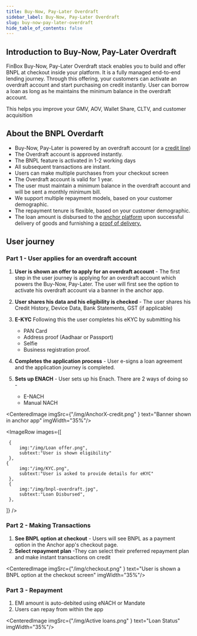 ```yaml
---
title: Buy-Now, Pay-Later Overdraft
sidebar_label: Buy-Now, Pay-Later Overdraft
slug: buy-now-pay-later-overdraft
hide_table_of_contents: false
---
```



## Introduction to Buy-Now, Pay-Later Overdraft

FinBox Buy-Now, Pay-Later Overdraft stack enables you to build and offer BNPL at checkout inside your platform. It is a fully managed end-to-end lending journey. Through this offering, your customers can activate an overdraft account and start purchasing on credit instantly. User can borrow a loan as long as he maintains the minimum balance in the overdraft account.

This helps you improve your GMV, AOV, Wallet Share, CLTV, and customer acquisition

## About the BNPL Overdarft

* Buy-Now, Pay-Later is powered by an overdraft account (or a [credit line](/product/build/buy-now-pay-later))
* The Overdraft account is approved instantly.
* The BNPL feature is activated in 1-2 working days
* All subsequent transactions are instant.
* Users can make multiple purchases from your checkout screen
* The Overdraft account is valid for 1 year.
* The user must maintain a minimum balance in the overdraft account and will be sent a monthly minimum bill.
* We support multiple repayment models, based on your customer demographic.
* The repayment tenure is flexible, based on your customer demographic.
* The loan amount is disbursed to the [anchor platform](/product/nomenclature) upon successful delivery of goods and furnishing a [proof of delivery.](/embedded-finance/rest-api#confirm-credit-line-transaction)


## User journey

### Part 1 - User applies for an overdraft account

1. **User is shown an offer to apply for an overdraft account** - The first step in the user journey is applying for an overdraft account which powers the Buy-Now, Pay-Later. The user will first see the option to activate his overdraft account via a banner in the anchor app.

2. **User shares his data and his eligibility is checked** - The user shares his Credit History, Device Data, Bank Statements, GST (if applicable)

3. **E-KYC**  Following this the user completes his eKYC by submitting his
    * PAN Card
    * Address proof (Aadhaar or Passport)
    * Selfie
    * Business registration proof.


4. **Completes the application process** - User e-signs a loan agreement and the application journey is completed.

5. **Sets up ENACH** - User sets up his Enach. There are 2 ways of doing so - 
    * E-NACH
    * Manual NACH

<CenteredImage  imgSrc={"/img/AnchorX-credit.png" } text="Banner shown in anchor app" imgWidth="35%"/>


<ImageRow
 images={[
  
     {
         img:"/img/Loan offer.png",
         subtext:"User is shown eligibility"
     },
    {
         img:"/img/KYC.png",
         subtext:"User is asked to provide details for eKYC"
     },
     {
         img:"/img/bnpl-overdraft.jpg",
         subtext:"Loan Disbursed",
     },
 ]}
 />





### Part 2 - Making Transactions


1. **See BNPL option at checkout** - Users will see BNPL as a payment option in the Anchor app's checkout page. 
2. **Select repayment plan** -They can select their preferred repayment plan and make instant transactions on credit


<CenteredImage  imgSrc={"/img/checkout.png" } text="User is shown a BNPL option at the checkout screen" imgWidth="35%"/>


### Part 3 - Repayment

1. EMI amount is auto-debited using eNACH or Mandate
2. Users can repay from within the app

<CenteredImage  imgSrc={"/img/Active loans.png" } text="Loan Status" imgWidth="35%"/>

 